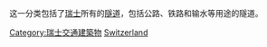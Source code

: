 {{GeoGroupTemplate}}这一分类包括了[[瑞士|瑞士]]所有的[[隧道|隧道]]，包括公路、铁路和输水等用途的隧道。
{{Commons cat|Tunnels in Switzerland}}

[[Category:瑞士交通建築物|Category:瑞士交通建築物]]
[[Category:歐洲各國隧道|Switzerland]]